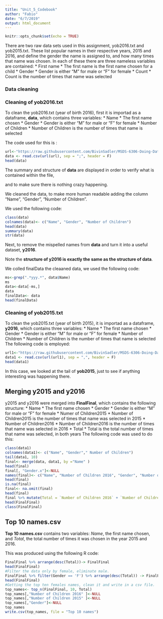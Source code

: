 ```yaml
---
title: "Unit_5_Codebook"
author: "Fabio"
date: "6/7/2019"
output: html_document
---
```


```r
knitr::opts_chunk$set(echo = TRUE)
```
There are two raw data sets used in this assignment, yob2016.txt and yob2015.txt. These list popular names in their respective years, 2015 and 2016, and define the gender the name is assigned to, and how many times that name was chosen. In each of these there are three nameless variables are contained:
* First name 
    * The first name is the first name chosen for a child
* Gender
    * Gender is either "M" for male or "F" for female
* Count
    * Count is the number of times that name was selected

### Data cleaning

### Cleaning of yob2016.txt

To clean the yob2016.txt (year of birth 2016), first it is importad as a dataframe, **data**, which contains three variables:
* Name
    * The first name chosen
* Gender
    * Gender is either "M" for male or "F" for female
* Number of Children
    * Number of Children is the number of times that name is selected


The code used for this is :


```r
url<-"https://raw.githubusercontent.com/BivinSadler/MSDS-6306-Doing-Data-Science/master/Unit%205/yob2016.txt"
data <- read.csv(url(url), sep = ";", header = F)
head(data)

```
The summary and structure of **data** are displayed in order to verify what is contained within the file,

and to make sure there is nothing crazy happening.

We cleaned the data, to make more human readable adding the column "Name", "Gender", "Number of Children". 

We used the following code:

```r
class(data)
colnames(data)<- c("Name", "Gender", "Number of Children")
head(data)
summary(data)
str(data)
```

Next, to remove the mispelled names from **data** and turn it into a useful dataset, **y2016**.

Note the **structure of y2016 is exactly the same as the structure of data**.

We colled finalData the cleaaned data, we used the following code: 

```r
ms<-grep(".*yyy.*", data$Name)
ms
data<-data[-ms,]
data
finalData<- data
head(finalData)
```

### Cleaning of yob2015.txt

To clean the yob2015.txt (year of birth 2015), it is importad as a dataframe, **y2016**, which contains three variables:
* Name
    * The first name chosen
* Gender
    * Gender is either "M" for male or "F" for female
* Number of Children
    * Number of Children is the number of times that name is selected
The following code is employed:


```r
url1<-"https://raw.githubusercontent.com/BivinSadler/MSDS-6306-Doing-Data-Science/master/Unit%205/yob2015.txt"
data1 <- read.csv(url(url1), sep = ",", header = F)
head(data1)
```
In this case, we looked at the tail of **yob2015**, just to see if anything interesting was happening there.

## Merging y2015 and y2016

y2015 and y2016 were merged into **FinalFinal**, which contains the following structure:
* Name
    * The first name chosen
* Gender
    * Gender is either "M" for male or "F" for female
* Numer of Children2015
    * Number of Children2015 is the number of times that name was selected in 2015
* Number of Children2016
    * Number of Children2016 is the number of times that name was selected in 2016
* Total
    * Total is the total number of times that name was selected, in both years
The following code was used to do this:


```r
class(data1)
colnames(data1)<- c("Name", "Gender"," Number of Children") 
tail(data1, 10)
final<- merge(data, data1, by ="Name" )
head(final)
final[, "Gender.x"]<-NULL
names(final)<- c("Name", "Number of Children 2016", "Gender", "Number of Children 2015")
head(final)
is.na(final)
final<- na.omit(final)
head(final)
final %>% mutate(Total = `Number of Children 2016` + `Number of Children 2015`) -> FinalFinal
head(FinalFinal)
class(FinalFinal)
```
## Top 10 names.csv

**Top 10 names.csv** contains two variables: *Name*, the first name chosen, and *Total*, the total number of times it was chosen in the year 2015 and 2016. 

This was produced using the following R code:


```r
FinalFinal %>% arrange(desc(Total))-> FinalFinal
head(FinalFinal)
#Filter the data only by female, eliminate male.
FinalFinal %>% filter(Gender == 'F') %>% arrange(desc(Total)) -> FinalFinal
head(FinalFinal)
#Getting the top ten females names, clean it and write in a csv file.
top_names<- top_n(FinalFinal, 10, Total)
top_names[,"Number of Children 2016" ]<-NULL
top_names[,"Number of Children 2015" ]<-NULL
top_names[,"Gender"]<-NULL
top_names
write.csv(top_names, file = "Top 10 names")
```
